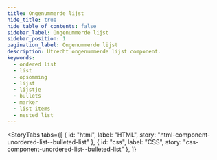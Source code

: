 ```yaml
---
title: Ongenummerde lijst
hide_title: true
hide_table_of_contents: false
sidebar_label: Ongenummerde lijst
sidebar_position: 1
pagination_label: Ongenummerde lijst
description: Utrecht ongenummerde lijst component.
keywords:
  - ordered list
  - list
  - opsomming
  - lijst
  - lijstje
  - bullets
  - marker
  - list items
  - nested list
---
```


<!-- @license CC0-1.0 -->


<Markdown headingLevel={1}>
  <IntroText />
</Markdown>

<StoryTabs
  tabs={[
    { id: "html", label: "HTML", story: "html-component-unordered-list--bulleted-list" },
    { id: "css", label: "CSS", story: "css-component-unordered-list--bulleted-list" },
  ]}
></StoryTabs>
